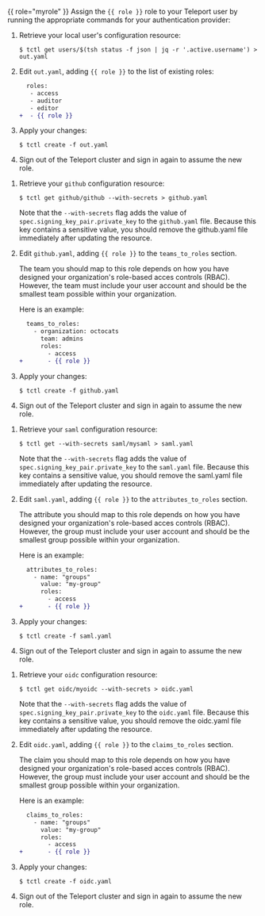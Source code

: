 {{ role="myrole" }}
Assign the `{{ role }}` role to your Teleport user by running the appropriate
commands for your authentication provider:

<Tabs>
<TabItem label="Local User">

1. Retrieve your local user's configuration resource:
   
   ```code
   $ tctl get users/$(tsh status -f json | jq -r '.active.username') > out.yaml
   ```

1. Edit `out.yaml`, adding `{{ role }}` to the list of existing roles:
   
   ```diff
     roles:
      - access
      - auditor
      - editor
   +  - {{ role }} 
   ```

1. Apply your changes:
   
   ```code
   $ tctl create -f out.yaml
   ```

1. Sign out of the Teleport cluster and sign in again to assume the new role.

</TabItem>
<TabItem label="GitHub">

1. Retrieve your `github`  configuration resource:

   ```code
   $ tctl get github/github --with-secrets > github.yaml
   ```

   Note that the `--with-secrets` flag adds the value of `spec.signing_key_pair.private_key` 
   to the `github.yaml` file. Because this key contains a sensitive value, you should remove the 
   github.yaml file immediately after updating the resource.

1. Edit `github.yaml`, adding `{{ role }}` to the `teams_to_roles` section. 
   
   The team you should map to this role depends on how you have designed your 
   organization's role-based acces controls (RBAC). However, the team must include your user account and
   should be the smallest team possible within your organization.

   Here is an example:
   
   ```diff
     teams_to_roles:
       - organization: octocats
         team: admins
         roles:
           - access
   +       - {{ role }}
   ```

1. Apply your changes:
   
   ```code
   $ tctl create -f github.yaml
   ```

1. Sign out of the Teleport cluster and sign in again to assume the new role.

</TabItem>
<TabItem label="SAML">

1. Retrieve your `saml`  configuration resource:

   ```code
   $ tctl get --with-secrets saml/mysaml > saml.yaml
   ```

   Note that the `--with-secrets` flag adds the value of `spec.signing_key_pair.private_key` 
   to the `saml.yaml` file. Because this key contains a sensitive value, you should remove the 
   saml.yaml file immediately after updating the resource.

1. Edit `saml.yaml`, adding `{{ role }}` to the `attributes_to_roles` section. 
   
   The attribute you should map to this role depends on how you have designed your 
   organization's role-based acces controls (RBAC). However, the group must include your 
   user account and should be the smallest group possible within your organization.
   
   Here is an example:
   
   ```diff
     attributes_to_roles:
       - name: "groups"
         value: "my-group"
         roles:
           - access
   +       - {{ role }}
   ```

1. Apply your changes:

   ```code
   $ tctl create -f saml.yaml
   ```

1. Sign out of the Teleport cluster and sign in again to assume the new role.

</TabItem>
<TabItem label="OIDC">

1. Retrieve your `oidc`  configuration resource:
   
   ```code
   $ tctl get oidc/myoidc --with-secrets > oidc.yaml
   ```

   Note that the `--with-secrets` flag adds the value of `spec.signing_key_pair.private_key` 
   to the `oidc.yaml` file. Because this key contains a sensitive value, you should remove the 
   oidc.yaml file immediately after updating the resource.

1. Edit `oidc.yaml`, adding `{{ role }}` to the `claims_to_roles` section. 
   
   The claim you should map to this role depends on how you have designed your organization's 
   role-based acces controls (RBAC). However, the group must include your user account and
   should be the smallest group possible within your organization.
   
   Here is an example:
   
   ```diff
     claims_to_roles:
       - name: "groups"
         value: "my-group"
         roles:
           - access
   +       - {{ role }}
   ```

1. Apply your changes:
   
   ```code
   $ tctl create -f oidc.yaml
   ```

1. Sign out of the Teleport cluster and sign in again to assume the new role.

</TabItem>
</Tabs>

